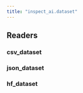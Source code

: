```yaml
---
title: "inspect_ai.dataset"
---
```


<!--
TODO: lowercase sidebar entries
TODO: consider if we have exported enough from inspect_ai.tool

-->

## Readers

### csv_dataset
### json_dataset
### hf_dataset
